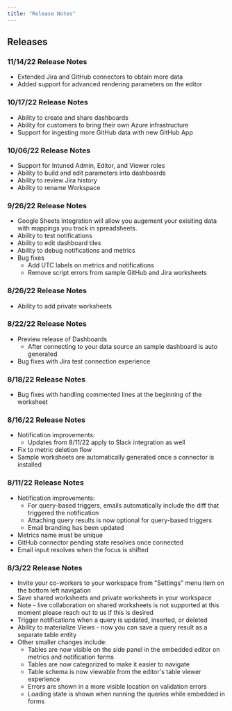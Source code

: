 ```yaml
---
title: "Release Notes"
---
```


## Releases
### 11/14/22 Release Notes
- Extended Jira and GitHub connectors to obtain more data
- Added support for advanced rendering parameters on the editor

### 10/17/22 Release Notes
- Ability to create and share dashboards
- Ability for customers to bring their own Azure infrastructure
- Support for ingesting more GitHub data with new GitHub App

### 10/06/22 Release Notes
- Support for Intuned Admin, Editor, and Viewer roles
- Ability to build and edit parameters into dashboards
- Ability to review Jira history
- Ability to rename Workspace

### 9/26/22 Release Notes
- Google Sheets Integration will allow you augement your exisiting data with mappings you track in spreadsheets. 
- Ability to test notifications
- Ability to edit dashboard tiles
- Ability to debug notifications and metrics
- Bug fixes
  - Add UTC labels on metrics and notifications
  - Remove script errors from sample GitHub and Jira worksheets

### 8/26/22 Release Notes

- Ability to add private worksheets

### 8/22/22 Release Notes

- Preview release of Dashboards
  - After connecting to your data source an sample dashboard is auto generated
- Bug fixes with Jira test connection experience

### 8/18/22 Release Notes

- Bug fixes with handling commented lines at the beginning of the worksheet

### 8/16/22 Release Notes

- Notification improvements:
  - Updates from 8/11/22 apply to Slack integration as well
- Fix to metric deletion flow
- Sample worksheets are automatically generated once a connector is installed

### 8/11/22 Release Notes

- Notification improvements:
  - For query-based triggers, emails automatically include the diff that triggered the notification
  - Attaching query results is now optional for query-based triggers
  - Email branding has been updated
- Metrics name must be unique
- GitHub connector pending state resolves once connected
- Email input resolves when the focus is shifted

### 8/3/22 Release Notes

- Invite your co-workers to your workspace from "Settings" menu item on the bottom left navigation
- Save shared worksheets and private worksheets in your workspace
- Note - live collaboration on shared worksheets is not supported at this moment please reach out to us if this is desired
- Trigger notifications when a query is updated, inserted, or deleted
- Ability to materialize Views - now you can save a query result as a separate table entity
- Other smaller changes include:
  - Tables are now visible on the side panel in the embedded editor on metrics and notification forms
  - Tables are now categorized to make it easier to navigate
  - Table schema is now viewable from the editor's table viewer experience
  - Errors are shown in a more visible location on validation errors
  - Loading state is shown when running the queries while embedded in forms
